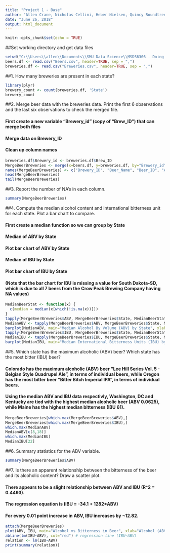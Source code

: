 ---
title: "Project 1 - Base"
author: "Allen Crane, Nicholas Cellini, Heber Nielsen, Quincy Roundtree, Chris Graves"
date: "June 26, 2018"
output: html_document
---

```{r setup, include=FALSE}
knitr::opts_chunk$set(echo = TRUE)
```


##Set working directory and get data files

```{r}
setwd("C:\\Users\\allen\\Documents\\SMU Data Science\\MSDS6306 - Doing Data Science\\Lecture 5")
beers.df <- read.csv("Beers.csv", header=TRUE, sep = ",")
breweries.df <- read.csv("Breweries.csv", header=TRUE, sep = ",")
```


##1. How many breweries are present in each state?

```{r}
library(plyr)
brewery_count <- count(breweries.df, 'State')
brewery_count
```


##2. Merge beer data with the breweries data. Print the first 6 observations and the last six observations to check the merged file.

#### First create a new variable "Brewery_id" (copy of "Brew_ID") that can merge both files
#### Merge data on Brewery_ID
#### Clean up column names

```{r}
breweries.df$Brewery_id <- breweries.df$Brew_ID
MergeBeerBreweries <- merge(x=beers.df, y=breweries.df, by="Brewery_id", all=TRUE)
names(MergeBeerBreweries) <- c("Brewery_ID", "Beer_Name", "Beer_ID", "ABV", "IBU", "Style", "Ounces", "Brew_ID", "Brewery_Name", "City", "State")
head(MergeBeerBreweries)
tail(MergeBeerBreweries)
```


##3. Report the number of NA's in each column.

```{r}
summary(MergeBeerBreweries)
```


##4. Compute the median alcohol content and international bitterness unit for each state. Plot a bar chart to compare.

#### First create a median function so we can group by State
#### Median of ABV by State
#### Plot bar chart of ABV by State
#### Median of IBU by State
#### Plot bar chart of IBU by State
#### (Note that the bar chart for IBU is missing a value for South Dakota-SD, which is due to all 7 beers from the Crow Peak Brewing Company having NA values)

```{r}
MedianBeerStat <- function(x) {
  c(median = median(x[which(!is.na(x))]))
}
tapply(MergeBeerBreweries$ABV, MergeBeerBreweries$State, MedianBeerStat)
MedianABV <- tapply(MergeBeerBreweries$ABV, MergeBeerBreweries$State, MedianBeerStat)
barplot(MedianABV, main="Median Alcohol By Volume (ABV) by State", xlab="State", ylab="Median ABV", col="darkblue")
tapply(MergeBeerBreweries$IBU, MergeBeerBreweries$State, MedianBeerStat)
MedianIBU <- tapply(MergeBeerBreweries$IBU, MergeBeerBreweries$State, MedianBeerStat)
barplot(MedianIBU, main="Median International Bitterness Units (IBU) by State", xlab="State", ylab="Median IBU", col="darkblue")
```


##5. Which state has the maximum alcoholic (ABV) beer? Which state has the most bitter (IBU) beer?

#### Colorado has the maximum alcoholic (ABV) beer "Lee Hill Series Vol. 5 - Belgian Style Quadrupel Ale", in terms of individual beers, while Oregon has the most bitter beer "Bitter Bitch Imperial IPA", in terms of individual beers.
#### Using the median ABV and IBU data respectivly, Washington, DC and Kentucky are tied with the highest median alcoholic beer (ABV 0.0625), while Maine has the highest median bitterness (IBU 61).

```{r}
MergeBeerBreweries[which.max(MergeBeerBreweries$ABV),]
MergeBeerBreweries[which.max(MergeBeerBreweries$IBU),]
which.max(MedianABV)
MedianABV[c(8,18)]
which.max(MedianIBU)
MedianIBU[22]
```


##6. Summary statistics for the ABV variable.

```{r}
summary(MergeBeerBreweries$ABV)
```


##7. Is there an apparent relationship between the bitterness of the beer and its alcoholic content? Draw a scatter plot.

#### There appears to be a slight relationship between ABV and IBU (R^2 = 0.4493). 
#### The regression equation is (IBU = -34.1 + 1282*ABV)

#### For every 0.01 point increase in ABV, IBU increases by ~12.82.

```{r}
attach(MergeBeerBreweries)
plot(ABV, IBU, main="Alcohol vs Bitterness in Beer", xlab="Alcohol (ABV)", ylab="Bitterness (IBU)")
abline(lm(IBU~ABV), col="red") # regression line (IBU~ABV)
relation <- lm(IBU~ABV)
print(summary(relation))
```